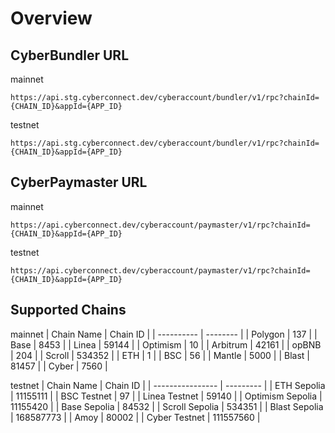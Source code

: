 # Overview

## CyberBundler URL

mainnet

```
https://api.stg.cyberconnect.dev/cyberaccount/bundler/v1/rpc?chainId={CHAIN_ID}&appId={APP_ID}
```

testnet

```
https://api.stg.cyberconnect.dev/cyberaccount/bundler/v1/rpc?chainId={CHAIN_ID}&appId={APP_ID}
```

## CyberPaymaster URL

mainnet

```
https://api.cyberconnect.dev/cyberaccount/paymaster/v1/rpc?chainId={CHAIN_ID}&appId={APP_ID}
```

testnet

```
https://api.cyberconnect.dev/cyberaccount/paymaster/v1/rpc?chainId={CHAIN_ID}&appId={APP_ID}
```

## Supported Chains

mainnet
| Chain Name | Chain ID |
| ---------- | -------- |
| Polygon    | 137      |
| Base       | 8453     |
| Linea      | 59144    |
| Optimism   | 10       |
| Arbitrum   | 42161    |
| opBNB      | 204      |
| Scroll     | 534352   |
| ETH        | 1        |
| BSC        | 56       |
| Mantle     | 5000     |
| Blast      | 81457    |
| Cyber      | 7560     |

testnet
| Chain Name       | Chain ID  |
| ---------------- | --------- |
| ETH Sepolia      | 11155111  |
| BSC Testnet      | 97        |
| Linea Testnet    | 59140     |
| Optimism Sepolia | 11155420  |
| Base Sepolia     | 84532     |
| Scroll Sepolia   | 534351    |
| Blast Sepolia    | 168587773 |
| Amoy             | 80002     |
| Cyber Testnet    | 111557560 |

